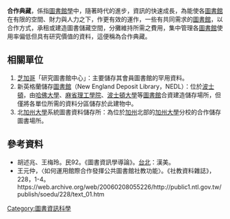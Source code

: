 '''合作典藏'''，係指[[圖書館學|圖書館學]]中，隨著時代的進步，資訊的快速成長，為能使各[[圖書館|圖書館]]在有限的空間、財力與人力之下，作更有效的運作，一些有共同需求的[[圖書館|圖書館]]，以合作方式，承租或建造圖書儲藏空間，分攤維持所需之費用，集中管理各[[圖書館|圖書館]]使用率偏低但具有研究價值的資料，這便稱為合作典藏。

==相關單位==
#[[芝加哥|芝加哥]]「研究圖書館中心」：主要儲存其會員圖書館的罕用資料。
#新英格蘭儲存[[圖書館|圖書館]]（New England Deposit Library，NEDL）：位於[[波士頓|波士頓]]，由[[哈佛大學|哈佛大學]]、[[麻省理工學院|麻省理工學院]]、[[波士頓大學|波士頓大學]]等[[圖書館|圖書館]]合資建造儲存場所，但僅將各單位所需的資料分區儲存於此建物中。
#北[[加州大學|加州大學]]系統圖書資料儲存所：為位於[[加州|加州]]北部的[[加州大學|加州大學]]分校的合作儲存圖書場所。

==參考資料==
*胡述兆、王梅玲。民92。《圖書資訊學導論》。[[台北|台北]]：漢美。
*王元仲，〈如何運用館際合作發揮公共圖書館社教功能〉。《社教資料雜誌》，228，1-4。https://web.archive.org/web/20060208055226/http://public1.ntl.gov.tw/publish/soedu/228/text_01.htm
{{Library science-stub}}
[[Category:圖書資訊科學|Category:圖書資訊科學]]
